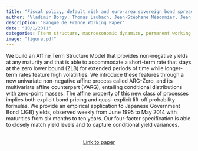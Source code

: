 ```yaml
---
title: "Fiscal policy, default risk and euro-area sovereign bond spreads"
author: "Vladimir Borgy, Thomas Laubach, Jean-Stéphane Mésonnier, Jean-Paul Renne"
description: "Banque de France Working Paper"
date: "10/1/2011"
categories: [term structure, macroeconomic dynamics, permanent working paper]
image: "figure.pdf"
---
```


<!-- description: "Affine Term Structure Model that provides non-negative yields and is able to accommodate a short-term rate that stays at the zero lower bound (ZLB) for extended periods of time." -->

<!-- subtitle: -->

<!-- image: "figure.jpeg" -->



We build an Affine Term Structure Model that provides non-negative yields at any maturity and that is able to accommodate a short-term rate that stays at the zero lower bound (ZLB) for extended periods of time while longer-term rates feature high volatilities. We introduce these features through a new univariate non-negative affine process called ARG-Zero, and its multivariate affine counterpart (VARG), entailing conditional distributions with zero-point masses. The affine property of this new class of processes implies both explicit bond pricing and quasi-explicit lift-off probability formulas. We provide an empirical application to Japanese Government Bond (JGB) yields, observed weekly from June 1995 to May 2014 with maturities from six months to ten years. Our four-factor specification is able to closely match yield levels and to capture conditional yield variances.


```{=html}
<div  style="margin: 30px; text-align: center;">
<a class="btn btn-primary" href="https://publications.banque-france.fr/en/economic-and-financial-publications-working-papers/fiscal-sustainability-default-risk-and-euro-area-sovereign-bond-spreads" role="button" target="_blank" style="padding: 5px 5px;">Link to paper</a>
</div>
```

<!-- In order to have bibtex in place of R code, add in front matter: -->
<!-- format: -->
<!--   html: -->
<!--     code-fold: true -->
<!--     code-summary: "Bibtex" -->

<!-- ```{r essai, eval=FALSE} -->
<!-- article = { -->
<!--   author = {JPR}, -->
<!--   year=2010 -->
<!-- } -->
<!-- ``` -->
